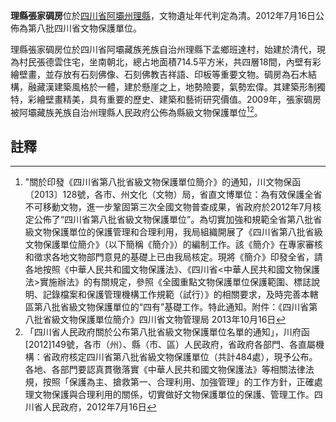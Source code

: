 {{msg:四川省文物保護單位
|名稱 = 理縣張家碉房
|編號 = 292
|圖片 = 
|級別 = S8
|分類 = 
|時代 = [[清代|清代]]
|地点 = [[四川省|四川省]][[阿壩州|阿壩州]][[理縣|理縣]]
|坐標 =
|登錄 = 2012年7月16日
}}
'''理縣張家碉房'''位於[[四川省|四川省]][[阿壩州|阿壩州]][[理縣|理縣]]，文物遺址年代判定為清。2012年7月16日公佈為第八批四川省文物保護單位。

理縣張家碉房位於四川省阿壩藏族羌族自治州理縣下孟鄉班達村，始建於清代，現為村民張德雲住宅，坐南朝北，總占地面積714.5平方米，共四層18間，內壁有彩繪壁畫，並存放有石刻佛像、石刻佛教吉祥語、印板等重要文物。碉房為石木結構，融藏漢建築風格於一體，建於懸崖之上，地勢險要，氣勢宏偉。其建築形制獨特，彩繪壁畫精美，具有重要的歷史、建築和藝術研究價值。2009年，張家碉房被阿壩藏族羌族自治州理縣人民政府公佈為縣級文物保護單位<ref>"關於印發《四川省第八批省級文物保護單位簡介》的通知，川文物保函〔2013〕128號，各市、州文化（文物）局，省直文博單位：為有效保護全省不可移動文物，進一步鞏固第三次全國文物普查成果，省政府於2012年7月核定公佈了“四川省第八批省級文物保護單位”。為切實加強和規範全省第八批省級文物保護單位的保護管理和合理利用，我局組織開展了《四川省第八批省級文物保護單位簡介》（以下簡稱《簡介》）的編制工作。該《簡介》在專家審核和徵求各地文物部門意見的基礎上已由我局核定。現將《簡介》印發全省，請各地按照《中華人民共和國文物保護法》、《四川省<中華人民共和國文物保護法>實施辦法》的有關規定，參照《全國重點文物保護單位保護範圍、標誌說明、記錄檔案和保護管理機構工作規範（試行）》的相關要求，及時完善本轄區第八批省級文物保護單位的“四有”基礎工作。特此通知。附件：《四川省第八批省級文物保護單位簡介》四川省文物管理局  2013年10月16日</ref><ref>「四川省人民政府關於公布第八批省級文物保護單位名單的通知」，川府函[2012]149號，各市（州）、縣（市、區）人民政府，省政府各部門、各直屬機構：省政府核定四川省第八批省級文物保護單位（共計484處），現予公布。各地、各部門要認真貫徹落實《中華人民共和國文物保護法》等相關法律法規，按照「保護為主、搶救第一、合理利用、加強管理」的工作方針，正確處理文物保護與合理利用的關係，切實做好文物保護單位的保護、管理工作。四川省人民政府，2012年7月16日</ref>。
==註釋==
{{reflist}}
{{文物保護單位小作品}}